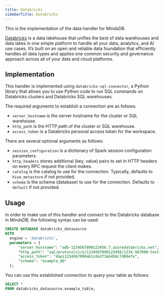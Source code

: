 ```yaml
---
title: Databricks
sidebarTitle: Databricks
---
```


This is the implementation of the data handler for MindsDB.

[Databricks](https://databricks.com/) is a data lakehouse that unifies the best of data warehouses and data lakes in one simple platform to handle all your data, analytics, and AI use cases. It’s built on an open and reliable data foundation that efficiently handles all data types and applies one common security and governance approach across all of your data and cloud platforms.

## Implementation

This handler is implemented using `databricks-sql-connector`, a Python library that allows you to use Python code to run SQL commands on Databricks clusters and Databricks SQL warehouses.

The required arguments to establish a connection are as follows:

* `server_hostname` is the server hostname for the cluster or SQL warehouse.
* `http_path` is the HTTP path of the cluster or SQL warehouse.
* `access_token` is a Databricks personal access token for the workspace.

There are several optional arguments as follows:

* `session_configuration` is a dictionary of Spark session configuration parameters.
* `http_headers` stores additional (key, value) pairs to set in HTTP headers on every RPC request the client makes.
* `catalog` is the catalog to use for the connection. Typically, defaults to `hive_metastore` if not provided.
* `schema` is the schema (database) to use for the connection. Defaults to `default` if not provided.

## Usage

In order to make use of this handler and connect to the Databricks database in MindsDB, the following syntax can be used:

```sql
CREATE DATABASE databricks_datasource
WITH
  engine = 'databricks',
  parameters = {
      "server_hostname": "adb-1234567890123456.7.azuredatabricks.net",
      "http_path": "sql/protocolv1/o/1234567890123456/1234-567890-test123",
      "access_token": "dapi1234567890ab1cde2f3ab456c7d89efa",
      "schema": "example_db"
  };
```

You can use this established connection to query your table as follows:

```sql
SELECT *
FROM databricks_datasource.example_table;
```
